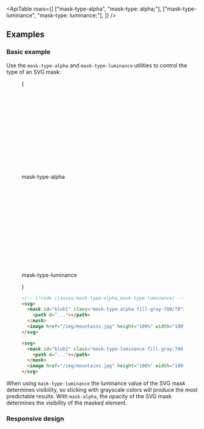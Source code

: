 


<ApiTable
  rows={[
    ["mask-type-alpha", "mask-type: alpha;"],
    ["mask-type-luminance", "mask-type: luminance;"],
  ]}
/>

## Examples

### Basic example

Use the `mask-type-alpha` and `mask-type-luminance` utilities to control the type of an SVG mask:

<Figure>

<Example>
  {
    <div>
      <Stripes
        border
        className="relative mx-auto flex h-48 max-w-96 items-center justify-center overflow-hidden rounded-lg sm:w-96"
      >
        <svg viewBox="0 0 384 192">
          <mask id="blob1" className="mask-type-alpha fill-gray-700/70">
            <path d="M138.25 45.9161c34.504 -4.0384 45.586 -8.2996 69.504 -26.7274c35.516 -27.35568 88.5 -27.47958 103.651 24.8472c11.65 40.2452 0.417 90.1771 -25.438 113.0701c-43.537 38.552 -124.113 45.445 -174.128 15.703c-43.1183 -25.637 -56.9741 -74.9589 -30.0882 -107.1019c9.1187 -10.902 23.4522 -15.924 56.4992 -19.791z" />
          </mask>
          <image
            href="https://images.unsplash.com/photo-1554629947-334ff61d85dc?ixid=MnwxMjA3fDB8MHxwaG90by1wYWdlfHx8fGVufDB8fHx8&ixlib=rb-1.2.1&auto=format&fit=crop&w=1000&h=1000&q=80"
            height="100%"
            width="100%"
            preserveAspectRatio="xMaxYMid slice"
            mask="url(#blob1)"
          />
        </svg>
      </Stripes>
      <p className="mt-3 text-center font-mono text-xs font-medium text-gray-500 dark:text-gray-400">mask-type-alpha</p>
      <Stripes
        border
        className="relative mx-auto mt-8 flex h-48 max-w-96 items-center justify-center overflow-hidden rounded-lg sm:w-96"
      >
        <svg viewBox="0 0 384 192">
          <mask id="blob2" className="mask-type-luminance fill-gray-700/70">
            <path d="M138.25 45.9161c34.504 -4.0384 45.586 -8.2996 69.504 -26.7274c35.516 -27.35568 88.5 -27.47958 103.651 24.8472c11.65 40.2452 0.417 90.1771 -25.438 113.0701c-43.537 38.552 -124.113 45.445 -174.128 15.703c-43.1183 -25.637 -56.9741 -74.9589 -30.0882 -107.1019c9.1187 -10.902 23.4522 -15.924 56.4992 -19.791z" />
          </mask>
          <image
            href="https://images.unsplash.com/photo-1554629947-334ff61d85dc?ixid=MnwxMjA3fDB8MHxwaG90by1wYWdlfHx8fGVufDB8fHx8&ixlib=rb-1.2.1&auto=format&fit=crop&w=1000&h=1000&q=80"
            height="100%"
            width="100%"
            preserveAspectRatio="xMaxYMid slice"
            mask="url(#blob2)"
          />
        </svg>
      </Stripes>
      <p className="mt-3 text-center font-mono text-xs font-medium text-gray-500 dark:text-gray-400">
        mask-type-luminance
      </p>
    </div>
  }
</Example>

```html
<!-- [!code classes:mask-type-alpha,mask-type-luminance] -->
<svg>
  <mask id="blob1" class="mask-type-alpha fill-gray-700/70">
    <path d="..."></path>
  </mask>
  <image href="/img/mountains.jpg" height="100%" width="100%" mask="url(#blob1)" />
</svg>

<svg>
  <mask id="blob2" class="mask-type-luminance fill-gray-700/70">
    <path d="..."></path>
  </mask>
  <image href="/img/mountains.jpg" height="100%" width="100%" mask="url(#blob2)" />
</svg>
```

</Figure>

When using `mask-type-luminance` the luminance value of the SVG mask determines visibility, so sticking with grayscale colors will produce the most predictable results. With `mask-alpha`, the opacity of the SVG mask determines the visibility of the masked element.

### Responsive design

<ResponsiveDesign
  element="mask"
  property="mask-type"
  defaultClass="mask-type-alpha"
  featuredClass="mask-type-luminance"
/>



